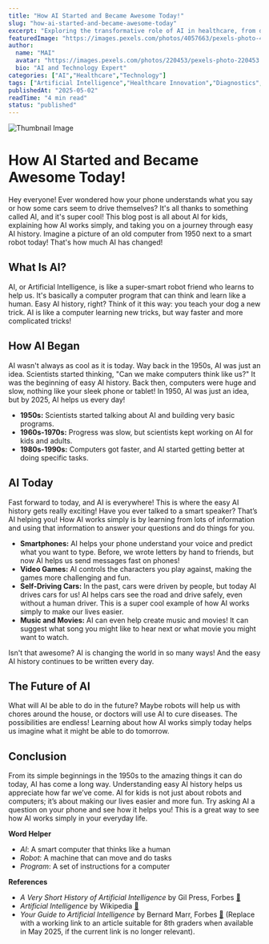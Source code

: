```yaml
---
title: "How AI Started and Became Awesome Today!"
slug: "how-ai-started-and-became-awesome-today"
excerpt: "Exploring the transformative role of AI in healthcare, from diagnostics to drug discovery."
featuredImage: "https://images.pexels.com/photos/4057663/pexels-photo-4057663.jpeg?auto=compress&cs=tinysrgb&w=1260&h=750&dpr=1"
author:
  name: "MAI"
  avatar: "https://images.pexels.com/photos/220453/pexels-photo-220453.jpeg?auto=compress&cs=tinysrgb&w=1260&h=750&dpr=1"
  bio: "AI and Technology Expert"
categories: ["AI","Healthcare","Technology"]
tags: ["Artificial Intelligence","Healthcare Innovation","Diagnostics","Drug Discovery"]
publishedAt: "2025-05-02"
readTime: "4 min read"
status: "published"
---
```

![Thumbnail Image](https://images.pexels.com/photos/4057663/pexels-photo-4057663.jpeg?auto=compress&cs=tinysrgb&w=1260&h=750&dpr=1 "AI in Healthcare")

# How AI Started and Became Awesome Today!

Hey everyone! Ever wondered how your phone understands what you say or how some cars seem to drive themselves? It's all thanks to something called AI, and it's super cool! This blog post is all about AI for kids, explaining how AI works simply, and taking you on a journey through easy AI history.  Imagine a picture of an old computer from 1950 next to a smart robot today!  That's how much AI has changed!

## What Is AI?

AI, or Artificial Intelligence, is like a super-smart robot friend who learns to help us. It's basically a computer program that can think and learn like a human.  Easy AI history, right?  Think of it this way:  you teach your dog a new trick.  AI is like a computer learning new tricks, but way faster and more complicated tricks!

## How AI Began

AI wasn't always as cool as it is today. Way back in the 1950s, AI was just an idea.  Scientists started thinking, "Can we make computers think like us?"  It was the beginning of easy AI history.  Back then, computers were huge and slow, nothing like your sleek phone or tablet! In 1950, AI was just an idea, but by 2025, AI helps us every day!

* **1950s:**  Scientists started talking about AI and building very basic programs.
* **1960s-1970s:**  Progress was slow, but scientists kept working on AI for kids and adults.
* **1980s-1990s:** Computers got faster, and AI started getting better at doing specific tasks.


## AI Today

Fast forward to today, and AI is everywhere! This is where the easy AI history gets really exciting! Have you ever talked to a smart speaker? That’s AI helping you!  How AI works simply is by learning from lots of information and using that information to answer your questions and do things for you.

* **Smartphones:** AI helps your phone understand your voice and predict what you want to type.  Before, we wrote letters by hand to friends, but now AI helps us send messages fast on phones!
* **Video Games:**  AI controls the characters you play against, making the games more challenging and fun.
* **Self-Driving Cars:** In the past, cars were driven by people, but today AI drives cars for us! AI helps cars see the road and drive safely, even without a human driver.  This is a super cool example of how AI works simply to make our lives easier.
* **Music and Movies:** AI can even help create music and movies!  It can suggest what song you might like to hear next or what movie you might want to watch.

Isn't that awesome? AI is changing the world in so many ways!  And the easy AI history continues to be written every day.


## The Future of AI

What will AI be able to do in the future?  Maybe robots will help us with chores around the house, or doctors will use AI to cure diseases. The possibilities are endless! Learning about how AI works simply today helps us imagine what it might be able to do tomorrow.

## Conclusion

From its simple beginnings in the 1950s to the amazing things it can do today, AI has come a long way.  Understanding easy AI history helps us appreciate how far we’ve come.  AI for kids is not just about robots and computers; it’s about making our lives easier and more fun. Try asking AI a question on your phone and see how it helps you! This is a great way to see how AI works simply in your everyday life.

**Word Helper**
- *AI*: A smart computer that thinks like a human
- *Robot*: A machine that can move and do tasks
- *Program*: A set of instructions for a computer


**References**
- *A Very Short History of Artificial Intelligence* by Gil Press, Forbes [🔗](https://www.forbes.com/sites/gilpress/2016/12/30/a-very-short-history-of-artificial-intelligence-ai/?sh=273f20496fba)
- *Artificial Intelligence* by Wikipedia [🔗](https://en.wikipedia.org/wiki/Artificial_intelligence)
- *Your Guide to Artificial Intelligence* by Bernard Marr, Forbes [🔗](https://www.forbes.com/sites/bernardmarr/2023/08/21/what-is-ai-a-simple-explanation-of-artificial-intelligence/?sh=30a67625b302) (Replace with a working link to an article suitable for 8th graders when available in May 2025, if the current link is no longer relevant).
